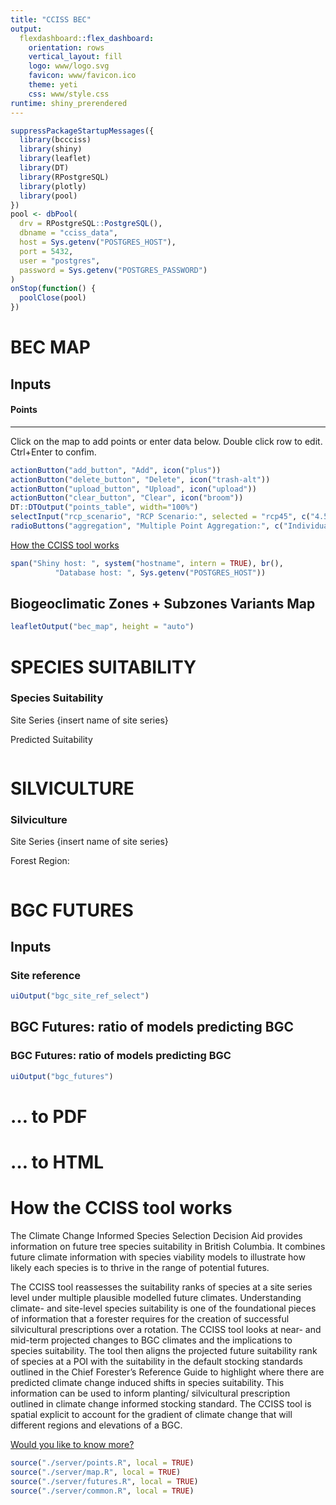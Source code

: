 ```yaml
---
title: "CCISS BEC"
output: 
  flexdashboard::flex_dashboard:
    orientation: rows
    vertical_layout: fill
    logo: www/logo.svg
    favicon: www/favicon.ico
    theme: yeti
    css: www/style.css
runtime: shiny_prerendered
---
```


```r
suppressPackageStartupMessages({
  library(bccciss)
  library(shiny)
  library(leaflet)
  library(DT)
  library(RPostgreSQL)
  library(plotly)
  library(pool)
})
pool <- dbPool(
  drv = RPostgreSQL::PostgreSQL(),
  dbname = "cciss_data",
  host = Sys.getenv("POSTGRES_HOST"),
  port = 5432, 
  user = "postgres",
  password = Sys.getenv("POSTGRES_PASSWORD")
)
onStop(function() {
  poolClose(pool)
})

```


BEC MAP
=====================================  

Inputs {.sidebar data-width=450}
-------------------------------------

#### Points
<hr>  
Click on the map to add points or enter data below. Double click row to edit. Ctrl+Enter to confim.

```r
actionButton("add_button", "Add", icon("plus"))
actionButton("delete_button", "Delete", icon("trash-alt"))
actionButton("upload_button", "Upload", icon("upload"))
actionButton("clear_button", "Clear", icon("broom"))
DT::DTOutput("points_table", width="100%")
selectInput("rcp_scenario", "RCP Scenario:", selected = "rcp45", c("4.5" = "rcp45", "8.5" = "rcp85"), multiple = TRUE, width = 150)
radioButtons("aggregation", "Multiple Point Aggregation:", c("Individual" = "FALSE", "Averaged by BGC Zone" = "TRUE"), inline = TRUE)
```

[How the CCISS tool works](./#section-how-the-cciss-tool-works)

```r
span("Shiny host: ", system("hostname", intern = TRUE), br(),
          "Database host: ", Sys.getenv("POSTGRES_HOST"))
```

Biogeoclimatic Zones + Subzones Variants Map
-------------------------------------
```r
leafletOutput("bec_map", height = "auto")

```

SPECIES SUITABILITY
=====================================     

### Species Suitability

Site Series
{insert name of site series}

Predicted Suitability

```r
```
   
SILVICULTURE
=====================================     

### Silviculture

Site Series
{insert name of site series}

Forest Region:
    
```r
```


BGC FUTURES
=====================================

Inputs {.sidebar data-width=200}
-------------------------------------

### Site reference

```r
uiOutput("bgc_site_ref_select")

```

BGC Futures: ratio of models predicting BGC
-------------------------------------

### BGC Futures: ratio of models predicting BGC  

```r
uiOutput("bgc_futures")

```

... to PDF {data-navmenu="EXPORT" .navbar-right}
=====================================

... to HTML {data-navmenu="EXPORT" .navbar-right}
=====================================

How the CCISS tool works {data-navmenu="ABOUT"} 
=====================================

The Climate Change Informed Species Selection Decision Aid provides information on future tree species suitability in British Columbia. It combines future climate information with species viability models to illustrate how likely each species is to thrive in the range of potential futures.  

The CCISS tool reassesses the suitability ranks of species at a site series level under multiple plausible modelled future climates. Understanding climate- and site-level species suitability is one of the foundational pieces of information that a forester requires for the creation of successful silvicultural prescriptions over a rotation. The CCISS tool looks at near- and mid-term projected changes to BGC climates and the implications to species suitability. The tool then aligns the projected future suitability rank of species at a POI with the suitability in the default stocking standards outlined in the Chief Forester’s Reference Guide to highlight where there are predicted climate change induced shifts in species suitability. This information can be used to inform planting/ silvicultural prescription outlined in climate change informed stocking standard. The CCISS tool is spatial explicit to account for the gradient of climate change that will different regions and elevations of a BGC.  
  
[Would you like to know more?](https://www.for.gov.bc.ca/ftp/HRE/external/!publish/CCISS/CCISS_in_Stocking%20Standards.pdf)


```r
source("./server/points.R", local = TRUE)
source("./server/map.R", local = TRUE)
source("./server/futures.R", local = TRUE)
source("./server/common.R", local = TRUE)

```
